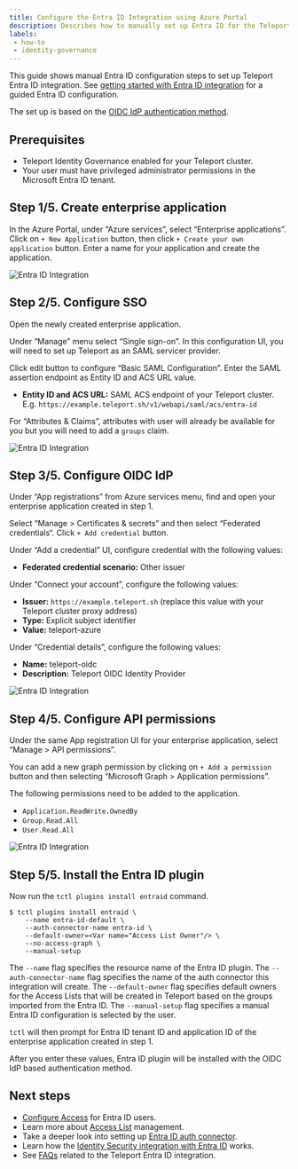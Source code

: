```yaml
---
title: Configure the Entra ID Integration using Azure Portal
description: Describes how to manually set up Entra ID for the Teleport Entra ID integration.
labels:
 - how-to
 - identity-governance
---
```


This guide shows manual Entra ID configuration steps to set up Teleport Entra ID integration.
See [getting started with Entra ID integration](getting-started.mdx) for a guided Entra ID configuration. 

The set up is based on the [OIDC IdP authentication method](entra-id.mdx#choosing-the-microsoft-graph-api-authentication-method).

## Prerequisites

- Teleport Identity Governance enabled for your Teleport cluster.
- Your user must have privileged administrator permissions in the Microsoft Entra ID tenant.

## Step 1/5. Create enterprise application

In the Azure Portal, under “Azure services”, select “Enterprise applications”.
Click on `+ New Application` button, then click `+ Create your own application` button.
Enter a name for your application and create the application.

![Entra ID Integration](../../../img/igs/entraid/entra-create-enterprise-app.png)


## Step 2/5. Configure SSO

Open the newly created enterprise application.

Under “Manage” menu select “Single sign-on”. In this configuration UI, you will need to set up Teleport
as an SAML servicer provider.

Click edit button to configure  “Basic SAML Configuration”.
Enter the SAML assertion endpoint as Entity ID and ACS URL value.
- **Entity ID and ACS URL:** SAML ACS endpoint of your Teleport cluster. 
E.g. `https://example.teleport.sh/v1/webapi/saml/acs/entra-id`

For “Attributes & Claims”, attributes with user will already be available for you but you will need to 
add a `groups` claim. 

![Entra ID Integration](../../../img/igs/entraid/entra-sso-config.png)


## Step 3/5. Configure OIDC IdP

Under “App registrations” from Azure services menu, find and open your enterprise
application created in step 1.

Select “Manage > Certificates & secrets” and then select “Federated credentials“.
Click `+ Add credential` button.

Under “Add a credential” UI, configure credential with the following values:
- **Federated credential scenario:** Other issuer

Under “Connect your account”, configure the following values:
- **Issuer:** `https://example.teleport.sh` (replace this value with your Teleport cluster proxy address)
- **Type:** Explicit subject identifier
- **Value:** teleport-azure

Under “Credential details”, configure the following values:
- **Name:** teleport-oidc
- **Description:** Teleport OIDC Identity Provider

![Entra ID Integration](../../../img/igs/entraid/entra-setup-oidc.png)

## Step 4/5. Configure API permissions

Under the same App registration UI for your enterprise application, select “Manage > API permissions”.

You can add a new graph permission by clicking on `+ Add a permission` button and then selecting 
“Microsoft Graph > Application permissions”.

The following permissions need to be added to the application. 
- `Application.ReadWrite.OwnedBy`
- `Group.Read.All`
- `User.Read.All`

![Entra ID Integration](../../../img/igs/entraid/entra-api-permission.png)


## Step 5/5. Install the Entra ID plugin

Now run the `tctl plugins install entraid` command.

```code
$ tctl plugins install entraid \
    --name entra-id-default \
    --auth-connector-name entra-id \
    --default-owner=<Var name="Access List Owner"/> \
    --no-access-graph \
    --manual-setup
```

The `--name` flag specifies the resource name of the Entra ID plugin. 
The `--auth-connector-name` flag specifies the name of the auth connector this integration will create.
The `--default-owner` flag specifies default owners for the Access Lists that will be created
in Teleport based on the groups imported from the Entra ID.
The `--manual-setup` flag specifies a manual Entra ID configuration is selected by the user.

`tctl` will then prompt for Entra ID tenant ID and application ID of the enterprise 
application created in step 1.

After you enter these values, Entra ID plugin will be installed with the OIDC IdP based authentication method.

## Next steps

- [Configure Access](configure-access.mdx) for Entra ID users.
- Learn more about [Access List](../access-lists/access-lists.mdx) management.
- Take a deeper look into setting up [Entra ID auth connector](../../zero-trust-access/sso/entra-id.mdx). 
- Learn how the [Identity Security integration with Entra ID](../../identity-security/integrations/entra-id.mdx) works. 
- See [FAQs](faq.mdx) related to the Teleport Entra ID integration. 
